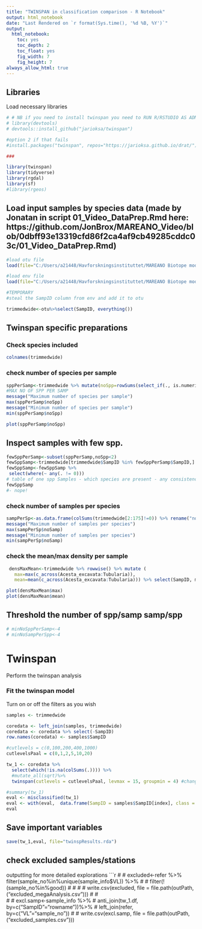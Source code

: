 ```yaml
---
title: "TWINSPAN in classification comparison - R Notebook"
output: html_notebook
date: "Last Rendered on `r format(Sys.time(), '%d %B, %Y')`"
output: 
  html_notebook: 
    toc: yes
    toc_depth: 2
    toc_float: yes
    fig_width: 7
    fig_height: 7
always_allow_html: true 
---
```







## Libraries
Load necessary libraries
```r
# # NB if you need to install twinspan you need to RUN R/RSTUDIO AS ADMINSTRATOR
# library(devtools)
# devtools::install_github("jarioksa/twinspan")

#option 2 if that fails
#install.packages("twinspan", repos="https://jarioksa.github.io/drat/")

###

library(twinspan)
library(tidyverse)
library(rgdal)
library(sf)
#library(rgeos)
```

## Load input samples by species data (made by Jonatan in script 01_Video_DataPrep.Rmd here: https://github.com/JonBrox/MAREANO_Video/blob/0dbff93e13319cfd86f2ca4af9cb49285cddc03c/01_Video_DataPrep.Rmd)
```r
#load otu file
load(file="C:/Users/a21448/Havforskningsinstituttet/MAREANO Biotope modelling - General/VideoData/Output/otu_Video_All.rda")

#load env file
load(file="C:/Users/a21448/Havforskningsinstituttet/MAREANO Biotope modelling - General/VideoData/Output/env_Video_All.rda")

#TEMPORARY
#steal the SampID column from env and add it to otu

trimmedwide<-otu%>%select(SampID, everything())


```

## Twinspan specific preparations

### Check species included
```r
colnames(trimmedwide)
```

### check number of species per sample
```r
sppPerSamp<-trimmedwide %>% mutate(noSpp=rowSums(select_if(., is.numeric)!=0)) %>% select(c("SampID", "noSpp"))%>% arrange(noSpp)
#MAX NO OF SPP PER SAMP
message("Maximum number of species per sample")
max(sppPerSamp$noSpp)
message("Minimum number of species per sample")
min(sppPerSamp$noSpp)

plot(sppPerSamp$noSpp)
```
## Inspect samples with few spp.
```r
fewSppPerSamp<-subset(sppPerSamp,noSpp<2)
fewSppSamp<-trimmedwide[trimmedwide$SampID %in% fewSppPerSamp$SampID,]
fewSppSamp<-fewSppSamp %>%
 select(where(~ any(. != 0)))
# table of one spp Samples - which species are present - any consistency?
fewSppSamp
#- nope! 
```





### check number of samples per species
```r
sampPerSp<-as.data.frame(colSums(trimmedwide[2:175]!=0)) %>% rename("noSamp"="colSums(trimmedwide[2:175] != 0)") %>% arrange(noSamp)
message("Maximum number of samples per species")
max(sampPerSp$noSamp)
message("Minimum number of samples per species")
min(sampPerSp$noSamp)
```


### check the mean/max density per sample
```r
 densMaxMean<-trimmedwide %>% rowwise() %>% mutate (
   max=max(c_across(Acesta_excavata:Tubularia)),
   mean=mean(c_across(Acesta_excavata:Tubularia))) %>% select(SampID, max, mean)

plot(densMaxMean$max)
plot(densMaxMean$mean)
```





## Threshold the number of spp/samp samp/spp

```r
# minNoSppPerSamp<-4
# minNoSampPerSpp<-4


```




# Twinspan
Perform the twinspan analysis

### Fit the twinspan model
Turn on or off the filters as you wish
```r

samples <- trimmedwide 

coredata <- left_join(samples, trimmedwide)
coredata <- coredata %>% select(-SampID)
row.names(coredata) <- samples$SampID

#cutlevels = c(0,100,200,400,1000)
cutlevelsPaal = c(0,1,2,5,10,20)

tw_1 <- coredata %>%
  select(which(!is.na(colSums(.)))) %>%
  #mutate_all(sqrt)%>%
  twinspan(cutlevels = cutlevelsPaal, levmax = 15, groupmin = 4) #change groupmin to 4? (see minNoSampPerSpp)

#summary(tw_1)
eval <- misclassified(tw_1)
eval <- with(eval,  data.frame(SampID = samples$SampID[index], class = class, predicted = predicted))
eval
```
## Save important variables
```r
save(tw_1,eval, file="twinspResults.rda")
```





## check excluded samples/stations
outputting for more detailed explorations
```r
# # excluded<-refer %>% filter(sample_no%in%unique(sample_info$VL)) %>%
# #   filter(!(sample_no%in%good))
# # 
# # write.csv(excluded, file = file.path(outPath, ("excluded_megaAnalysis.csv")))
# #   
# 
# excl.samp<-sample_info %>%
#   anti_join(tw_1.df, by=c("SampID"="rowname"))%>%
#   left_join(refer, by=c("VL"="sample_no"))
# 
# write.csv(excl.samp, file = file.path(outPath, ("excluded_samples.csv")))

